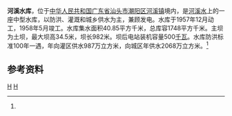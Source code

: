 {{Otheruses|河溪水库|other=同名或類似名的其它條目描述}}
{{Infobox Reservoir 
|name = 河溪水库
|nickname =
|image = 
|image_caption = 
|map = 
|map_caption = 
|pushpin_map = China Guangdong
|pushpin_map_caption = 河溪水库在广东的位置
|code =BHF11000293
|class = 中型水库
|location_of_reservoir = [[广东省|广东省]][[汕头市|汕头市]][[潮阳区|潮阳区]][[河溪镇_(汕头市)|河溪镇]]
|location_of_dam = 
|inflow =  
|outflow =  河溪水
|catchment_area = 40.85
|reservoir_area = 
|mean_depth = 
|maximum_depth = 
|flood_level = 
|normal_water_level =
|dead_water_level = 
|water_quality = 
|island = 
|maximum_storage_capacity = 
|normal_storage_capacity =1748万
|dead_storage_capacity = 
|type_of_dam =土坝
|elevation_of_dam = 
|height_of_dam = 34.5
|length_of_dam =982
|width_of_dam =
|installed_capacity = 500千瓦
|irrigated_area =
|start = 1957年12月
|complete = 1958年5月
|cost = 
|emigrate =
|latd = 23
|latm = 19
|lats = 48
|latNS =N 
|longd = 116
|longm = 32
|longs = 09
|longEW = E
|website = 
|footnotes = <ref name="中国河湖大典">{{cite book |author=《[[中国河湖大典|中国河湖大典]]》编纂委员会 |title=《中国河湖大典·珠江卷》 |year=2013年1月 |publisher=中国水利水电出版社 |location=北京 |pages=353页|isbn= 978-7-5170-0561-2 }}</ref>
}}
'''河溪水库'''，位于[[中华人民共和国|中华人民共和国]][[广东省|广东省]][[汕头市|汕头市]][[潮阳区|潮阳区]][[河溪镇_(汕头市)|河溪镇]]境内，是[[河溪水|河溪水]]上的一座中型水库，以防洪、灌溉和城乡供水为主，兼顾发电。水库于1957年12月动工，1958年5月竣工。水库集水面积40.85平方千米，总库容1748平方千米。主坝为土坝，最大坝高34.5米，坝长982米。坝后电站装机容量500[[千瓦|千瓦]]。水库防洪标准100年一遇，年向灌区供水987万立方米，向城区年供水2068万立方米。<ref name="中国河湖大典"/>

==参考资料==
{{reflist}}
[[Category:广东水库|H]]
[[Category:潮阳区|H]]
